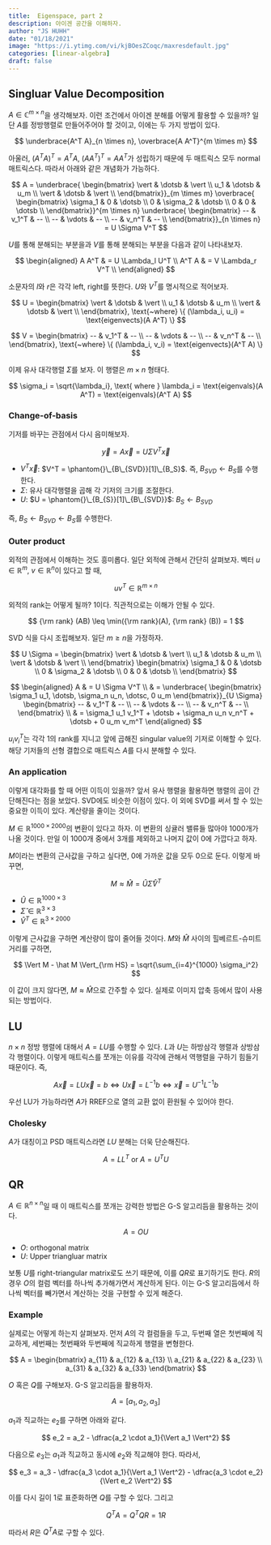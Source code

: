 ```yaml
---
title:  Eigenspace, part 2 
description: 아이겐 공간을 이해하자. 
author: "JS HUHH"
date: "01/18/2021"
image: "https://i.ytimg.com/vi/kjBOesZCoqc/maxresdefault.jpg"
categories: [linear-algebra]
draft: false
---
```


## Singluar Value Decomposition

$A \in \mathbb C^{m \times n}$을 생각해보자. 이런 조건에서 아이겐 분해를 어떻게 활용할 수 있을까? 일단 $A$를 정방행렬로 만들어주어야 할 것이고, 이에는 두 가지 방법이 있다. 

$$
\underbrace{A^T A}_{n \times n}, \overbrace{A A^T}^{m \times m}
$$

아울러, $(A^T A)^T = A^T A$, $(AA^T)^T = A A^T$가 성립하기 때문에 두 매트릭스 모두 normal 매트릭스다. 따라서 아래와 같은 개념화가 가능하다. 

$$
A = 
\underbrace{
\begin{bmatrix}
\vert & \dotsb & \vert \\
u_1 & \dotsb & u_m \\
\vert & \dotsb & \vert \\
\end{bmatrix}}_{m \times m}
\overbrace{
\begin{bmatrix}
\sigma_1 & 0 & \dotsb \\
0 & \sigma_2 & \dotsb \\
0 & 0 & \dotsb \\
\end{bmatrix}}^{m \times n}
\underbrace{
\begin{bmatrix}
-- & v_1^T & -- \\
-- & \vdots & -- \\
-- & v_n^T & -- \\
\end{bmatrix}}_{n \times n} =
U \Sigma V^T
$$

$U$를 통해 분해되는 부분을과 $V$를 통해 분해되는 부분을 다음과 같이 나타내보자. 

$$
\begin{aligned}
A A^T & = U \Lambda_l U^T \\
A^T A & = V \Lambda_r V^T \\
\end{aligned}
$$

소문자의 $l$와 $r$은 각각 left, right를 뜻한다. $U$와 $V^T$를 명시적으로 적어보자. 


$$
U = 
\begin{bmatrix}
\vert & \dotsb & \vert \\
u_1 & \dotsb & u_m \\
\vert & \dotsb & \vert \\
\end{bmatrix}, \text{~where}
\{ (\lambda_i, u_i) = \text{eigenvects}(A A^T) \}
$$

$$
V = 
\begin{bmatrix}
-- & v_1^T & -- \\
-- & \vdots & -- \\
-- & v_n^T & -- \\
\end{bmatrix}, \text{~where}
\{ (\lambda_i, v_i) = \text{eigenvects}(A^T A) \}
$$

이제  유사 대각행렬 $\Sigma$를 보자. 이 행렬은 $m \times n$ 형태다. 

$$
\sigma_i = \sqrt{\lambda_i}, \text{ where } \lambda_i = \text{eigenvals}(A A^T) = \text{eigenvals}(A^T A) 
$$

### Change-of-basis 

기저를 바꾸는 관점에서 다시 음미해보자. 

$$
\vec y = A \vec x = U \Sigma V^T \vec x
$$

- $V^T \vec x$: $V^T = \phantom{}\_{B\_{SVD}}[1]\_{B_S}$. 즉, $B_{SVD} \leftarrow B_S$를 수행한다. 
- $\Sigma$: 유사 대각행렬을 곱해 각 기저의 크기를 조절한다. 
- $U$: $U = \phantom{}\_{B_{S}}[1]\_{B\_{SVD}}$: $B_{S} \leftarrow B_{SVD}$

즉, $B_S \leftarrow B_{SVD} \leftarrow B_S$를 수행한다. 

### Outer product 

외적의 관점에서 이해하는 것도 흥미롭다. 일단 외적에 관해서 간단히 살펴보자. 벡터 $u \in \mathbb R^m$, $v \in \mathbb R^n$이 있다고 할 때, 

$$
u v^T \in \mathbb R^{m \times n}
$$

외적의 rank는 어떻게 될까? 1이다. 직관적으로는 이해가 안될 수 있다. 

$$
{\rm rank} (AB) \leq \min({\rm rank}(A), {\rm rank} (B)) =  1
$$

SVD 식을 다시 조립해보자. 일단 $m \geq n$을 가정하자. 

$$
U \Sigma = 
\begin{bmatrix}
\vert & \dotsb & \vert \\
u_1 & \dotsb & u_m \\
\vert & \dotsb & \vert \\
\end{bmatrix}
\begin{bmatrix}
\sigma_1 & 0 & \dotsb \\
0 & \sigma_2 & \dotsb \\
0 & 0 & \dotsb \\
\end{bmatrix} 
$$

$$
\begin{aligned}
A & = U \Sigma V^T \\
& =
\underbrace{
\begin{bmatrix}
\sigma_1 u_1, \dotsb,  \sigma_n u_n, \dotsc,  0 u_m
\end{bmatrix}}_{U \Sigma}
\begin{bmatrix}
-- & v_1^T & -- \\
-- & \vdots & -- \\
-- & v_n^T & -- \\
\end{bmatrix} \\
& =  \sigma_1 u_1 v_1^T + \dotsb + \sigma_n u_n v_n^T + \dotsb + 0 u_m v_m^T
\end{aligned}
$$

$u_i v_i^T$는 각각 1의 rank를 지니고 앞에 곱해진 singular value의 기저로 이해할 수 있다. 해당 기저들의 선형 결합으로 매트릭스 $A$를 다시 분해할 수 있다. 

### An application 

이렇게 대각화를 할 때 어떤 이득이 있을까? 앞서 유사 행렬을 활용하면 행렬의 곱이 간단해진다는 점을 보았다. SVD에도 비슷한 이점이 있다. 이 외에 SVD를 써서 할 수 있는 중요한 이득이 있다. 계산량을 줄이는 것이다. 

$M \in \mathbb R^{1000 \times 2000}$의 변환이 있다고 하자. 이 변환의 싱귤러 밸류들 많아야 1000개가 나올 것이다. 만일 이 1000개 중에서 3개를 제외하고 나머지 값이 0에 가깝다고 하자.

$M$이라는 변환의 근사값을 구하고 싶다면, 0에 가까운 값을 모두 0으로 둔다. 이렇게 바꾸면, 

$$
M \approx \hat M = \hat U \hat \Sigma \hat V^T
$$ 

- $\hat U \in \mathbb R^{1000 \times 3}$ 
- $\hat \Sigma \in \mathbb R^{3 \times 3}$
- $\hat V^T \in \mathbb R^{3 \times 2000}$

이렇게 근사값을 구하면 계산량이 많이 줄어들 것이다. $M$와 $\hat M$ 사이의 힐베르트-슈미트 거리를 구하면, 

$$
\Vert M - \hat M \Vert_{\rm HS} = \sqrt{\sum_{i=4}^{1000} \sigma_i^2}
$$

이 값이 크지 않다면, $M \approx \hat M$으로 간주할 수 있다. 실제로 이미지 압축 등에서 많이 사용되는 방법이다. 

## LU 

$n \times n$ 정방 행렬에 대해서 $A = LU$를 수행할 수 있다. $L$과 $U$는 하방삼각 행렬과 상방삼각 행렬이다. 이렇게 매트릭스를 쪼개는 이유를 각각에 관해서 역행렬을 구하기 힘들기 때문이다. 즉, 

$$
A \vec x = LU \vec x = b \Leftrightarrow U \vec x = L^{-1}b \Leftrightarrow \vec x = U^{-1}L^{-1}b
$$

우선 LU가 가능하라면 $A$가 RREF으로 열의 교환 없이 환원될 수 있어야 한다. 

### Cholesky

$A$가 대칭이고 PSD 매트릭스라면 $LU$ 분해는 더욱 단순해진다. 

$$
A = L L^T \text{ or } A = U^T U 
$$
 
## QR 

$A \in \mathbb R^{n \times n}$일 때 이 매트릭스를 쪼개는 강력한 방법은 G-S 알고리듬을 활용하는 것이다. 

$$
A = O U 
$$

- $O$: orthogonal matrix 
- $U$: Upper triangluar matrix 

보통 $U$를 right-triangular matrix로도 쓰기 때문에, 이를 $QR$로 표기하기도 한다. $R$의 경우 $O$의 컬럼 벡터를 하나씩 추가해가면서 계산하게 된다. 이는 G-S 알고리듬에서 하나씩 벡터를 빼가면서 계산하는 것을 구현할 수 있게 해준다. 

### Example 

실제로는 어떻게 하는지 살펴보자. 먼저 $A$의 각 컬럼들을 두고, 두번째 열은 첫번째에 직교하게, 세번째는 첫번째와 두번째에 직교하게 행렬을 변형한다. 

$$
A = 
\begin{bmatrix}
a_{11} & a_{12} & a_{13} \\
a_{21} & a_{22} & a_{23} \\
a_{31} & a_{32} & a_{33} 
\end{bmatrix}
$$

$O$ 혹은 $Q$를 구해보자. G-S 알고리듬을 활용하자. 

$$
A = [a_1, a_2, a_3]
$$

$a_1$과 직교하는 $e_2$를 구하면 아래와 같다. 

$$
e_2 = a_2 - \dfrac{a_2 \cdot a_1}{\Vert a_1 \Vert^2}
$$

다음으로 $e_3$는 $a_1$과 직교하고 동시에 $e_2$와 직교해야 한다. 따라서, 

$$
e_3 = a_3 - \dfrac{a_3 \cdot a_1}{\Vert a_1 \Vert^2} - \dfrac{a_3 \cdot e_2}{\Vert e_2 \Vert^2}
$$ 

이를 다시 길이 1로 표준화하면 $Q$를 구할 수 있다. 그리고 

$$
Q^T A = Q^T Q R = 1 R
$$

따라서 $R$은 $Q^T A$로 구할 수 있다. 
